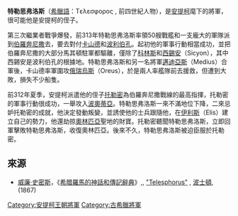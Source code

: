 '''特勒思弗洛斯'''（[[希臘語|希臘語]]：Tελεσφoρoς , 前四世紀人物），是[[安提柯一世|安提柯]]麾下的將軍，很可能他是安提柯的侄子。

第三次繼業者戰爭爆發，前313年特勒思弗洛斯率領50艘戰艦和一支龐大的軍隊派到[[伯羅奔尼撒|伯羅奔尼撒]]去，要去對付[[卡山德|卡山德]]和[[波利伯孔|波利伯孔]]。起初他的軍事行動相當成功，並把伯羅奔尼撒的大部分馬其頓駐軍都驅離，僅除了[[科林斯|科林斯]]和[[西錫安|西錫安]]（Sicyon），其中西錫安是波利伯孔的根據地。特勒思弗洛斯和另一名將軍[[拉里薩的邁迪亞斯|邁迪亞斯]]（Medius）合軍後，卡山德率軍圍攻[[俄瑞烏斯|俄瑞烏斯]]（Oreus），於是兩人率艦隊前去援救，但遭到大敗，損失不少船隻{{r|diod_19.74_75}}。

前312年夏季，安提柯派遣他的侄子[[托勒密_(將軍)|托勒密]]為伯羅奔尼撒戰線的最高指揮，托勒密的軍事行動很成功，一舉攻入[[波奧蒂亞|波奧蒂亞]]。特勒思弗洛斯一來不滿地位下降，二來忌妒托勒密的成就，他決定發動叛變，並誘使他的士兵跟隨他，在[[伊利斯|伊利斯]]（Elis）建立自己的勢力，他還劫掠[[奧林匹亞|奧林匹亞]]聖地的財寶。托勒密聽聞特勒思弗洛斯，立即回軍擊敗特勒思弗洛斯，收復奧林匹亞。後來不久，特勒思弗洛斯被迫臣服於托勒密{{r|diod_19.87}}。

==來源==
{{reflist|refs=
<ref name=diod_19.74_75> [[西西里的狄奧多羅斯|西西里的狄奧多羅斯]], ''Bibliotheca'', xix. 74, 75</ref>
<ref name=diod_19.87> 西西里的狄奧多羅斯 ''Bibliotheca'', xix., 87</ref>
}}
*[[威廉·史密斯_(辭典編纂者)|威廉·史密斯]]，《[[希腊羅馬的神話和傳記辭典|希腊羅馬的神話和傳記辭典]]》,, [http://www.ancientlibrary.com/smith-bio/3325.html "Telesphorus"] {{Wayback|url=http://www.ancientlibrary.com/smith-bio/3325.html |date=20131018014947 }}, [[波士頓|波士頓]], (1867)

[[Category:安提柯王朝將軍|Category:安提柯王朝將軍]]
[[Category:古希臘將軍|Category:古希臘將軍]]